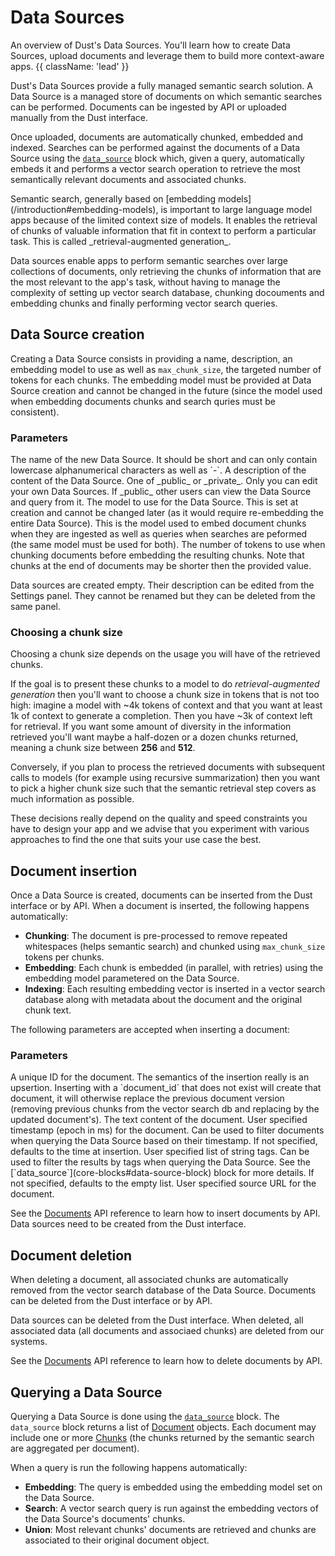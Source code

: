 
# Data Sources

An overview of Dust's Data Sources. You'll learn how to create Data Sources, upload documents and
leverage them to build more context-aware apps. {{ className: 'lead' }}

Dust's Data Sources provide a fully managed semantic search solution. A Data Source is a managed
store of documents on which semantic searches can be performed. Documents can be ingested by API or
uploaded manually from the Dust interface.

Once uploaded, documents are automatically chunked, embedded and indexed. Searches can be performed
against the documents of a Data Source using the [`data_source`](core-blocks#data-source-block)
block which, given a query, automatically embeds it and performs a vector search operation to
retrieve the most semantically relevant documents and associated chunks.

<Note>
  Semantic search, generally based on [embedding
  models](/introduction#embedding-models), is important to large language model
  apps because of the limited context size of models. It enables the retrieval
  of chunks of valuable information that fit in context to perform a particular
  task. This is called _retrieval-augmented generation_.
</Note>

Data sources enable apps to perform semantic searches over large collections of documents, only
retrieving the chunks of information that are the most relevant to the app's task, without having to
manage the complexity of setting up vector search database, chunking docouments and embedding chunks
and finally performing vector search queries.

## Data Source creation

Creating a Data Source consists in providing a name, description, an embedding model to use as well
as `max_chunk_size`, the targeted number of tokens for each chunks. The embedding model must be
provided at Data Source creation and cannot be changed in the future (since the model used when
embedding documents chunks and search quries must be consistent).

### Parameters

<Properties>
  <Property name="name" type="string">
    The name of the new Data Source. It should be short and can only contain
    lowercase alphanumerical characters as well as `-`.
  </Property>
  <Property name="description" type="optional string">
    A description of the content of the Data Source.
  </Property>
  <Property name="visibility" type="string">
    One of _public_ or _private_. Only you can edit your own Data Sources. If
    _public_ other users can view the Data Source and query from it.
  </Property>
  <Property name="embedded" type="model">
    The model to use for the Data Source. This is set at creation and cannot be
    changed later (as it would require re-embedding the entire Data Source).
    This is the model used to embed document chunks when they are ingested as
    well as queries when searches are peformed (the same model must be used for
    both).
  </Property>
  <Property name="max_chunk_size" type="integer">
    The number of tokens to use when chunking documents before embedding the
    resulting chunks. Note that chunks at the end of documents may be shorter
    then the provided value.
  </Property>
</Properties>

Data sources are created empty. Their description can be edited from the Settings panel. They cannot
be renamed but they can be deleted from the same panel.

### Choosing a chunk size

Choosing a chunk size depends on the usage you will have of the retrieved chunks.

If the goal is to present these chunks to a model to do _retrieval-augmented generation_ then you'll
want to choose a chunk size in tokens that is not too high: imagine a model with ~4k tokens of
context and that you want at least 1k of context to generate a completion. Then you have ~3k of
context left for retrieval. If you want some amount of diversity in the information retrieved you'll
want maybe a half-dozen or a dozen chunks returned, meaning a chunk size between **256** and
**512**.

Conversely, if you plan to process the retrieved documents with subsequent calls to models (for
example using recursive summarization) then you want to pick a higher chunk size such that
the semantic retrieval step covers as much information as possible.

These decisions really depend on the quality and speed constraints you have to design your app and
we advise that you experiment with various approaches to find the one that suits your use case the
best.

## Document insertion

Once a Data Source is created, documents can be inserted from the Dust interface or by API. When
a document is inserted, the following happens automatically:

- **Chunking**: The document is pre-processed to remove repeated whitespaces (helps semantic search)
  and chunked using `max_chunk_size` tokens per chunks.
- **Embedding**: Each chunk is embedded (in parallel, with retries) using the embedding model
  parametered on the Data Source.
- **Indexing**: Each resulting embedding vector is inserted in a vector search database along with
  metadata about the document and the original chunk text.

The following parameters are accepted when inserting a document:

### Parameters

<Properties>
  <Property name="document_id" type="string">
    A unique ID for the document. The semantics of the insertion really is an
    upsertion. Inserting with a `document_id` that does not exist will create
    that document, it will otherwise replace the previous document version
    (removing previous chunks from the vector search db and replacing by the
    updated document's).
  </Property>
  <Property name="text" type="string">
    The text content of the document.
  </Property>
  <Property name="timestamp" type="optional integer">
    User specified timestamp (epoch in ms) for the document. Can be used to
    filter documents when querying the Data Source based on their timestamp. If
    not specified, defaults to the time at insertion.
  </Property>
  <Property name="tags" type="optional []string">
    User specified list of string tags. Can be used to filter the results by
    tags when querying the Data Source. See the
    [`data_source`](core-blocks#data-source-block) block for more details. If
    not specified, defaults to the empty list.
  </Property>
  <Property name="source_url" type="optional string">
    User specified source URL for the document.
  </Property>
</Properties>

See the [Documents](/documents) API reference to learn how to insert documents by API. Data
sources need to be created from the Dust interface.

## Document deletion

When deleting a document, all associated chunks are automatically removed from the vector search
database of the Data Source. Documents can be deleted from the Dust interface or by API.

<Note>
  Data sources can be deleted from the Dust interface. When deleted, all
  associated data (all documents and associaed chunks) are deleted from our
  systems.
</Note>

See the [Documents](/documents) API reference to learn how to delete documents by API.

## Querying a Data Source

Querying a Data Source is done using the [`data_source`](core-blocks#data-source-block) block. The
`data_source` block returns a list of [Document](/data-sources#the-document-model) objects. Each
document may include one or more [Chunks](/data-sources#the-chunk-model) (the chunks returned by
the semantic search are aggregated per document).

When a query is run the following happens automatically:

- **Embedding**: The query is embedded using the embedding model set on the Data Source.
- **Search**: A vector search query is run against the embedding vectors of the Data Source's
  documents' chunks.
- **Union**: Most relevant chunks' documents are retrieved and chunks are associated to their
  original document object.
